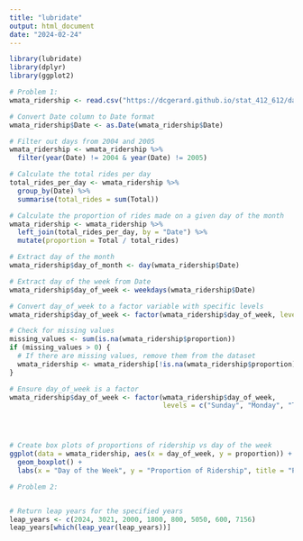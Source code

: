 ```yaml
---
title: "lubridate"
output: html_document
date: "2024-02-24"
---
```


```r
library(lubridate)
library(dplyr)
library(ggplot2)

# Problem 1:
wmata_ridership <- read.csv("https://dcgerard.github.io/stat_412_612/data/wmata_ridership.csv")

# Convert Date column to Date format
wmata_ridership$Date <- as.Date(wmata_ridership$Date)

# Filter out days from 2004 and 2005
wmata_ridership <- wmata_ridership %>%
  filter(year(Date) != 2004 & year(Date) != 2005)

# Calculate the total rides per day
total_rides_per_day <- wmata_ridership %>%
  group_by(Date) %>%
  summarise(total_rides = sum(Total))

# Calculate the proportion of rides made on a given day of the month
wmata_ridership <- wmata_ridership %>%
  left_join(total_rides_per_day, by = "Date") %>%
  mutate(proportion = Total / total_rides)

# Extract day of the month
wmata_ridership$day_of_month <- day(wmata_ridership$Date)

# Extract day of the week from Date
wmata_ridership$day_of_week <- weekdays(wmata_ridership$Date)

# Convert day_of_week to a factor variable with specific levels
wmata_ridership$day_of_week <- factor(wmata_ridership$day_of_week, levels = c("Sunday", "Monday", "Tuesday", "Wednesday", "Thursday", "Friday", "Saturday"))

# Check for missing values
missing_values <- sum(is.na(wmata_ridership$proportion))
if (missing_values > 0) {
  # If there are missing values, remove them from the dataset
  wmata_ridership <- wmata_ridership[!is.na(wmata_ridership$proportion), ]
}

# Ensure day_of_week is a factor
wmata_ridership$day_of_week <- factor(wmata_ridership$day_of_week,
                                      levels = c("Sunday", "Monday", "Tuesday", "Wednesday", "Thursday", "Friday", "Saturday"))




# Create box plots of proportions of ridership vs day of the week
ggplot(data = wmata_ridership, aes(x = day_of_week, y = proportion)) +
  geom_boxplot() +
  labs(x = "Day of the Week", y = "Proportion of Ridership", title = "Proportion of Ridership vs Day of the Week")


```



```r
# Problem 2:


# Return leap years for the specified years
leap_years <- c(2024, 3021, 2000, 1800, 800, 5050, 600, 7156)
leap_years[which(leap_year(leap_years))]

```



